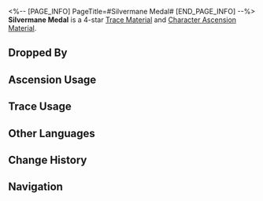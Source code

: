 <%-- [PAGE_INFO]
PageTitle=#Silvermane Medal#
[END_PAGE_INFO] --%>
{{Item Infobox
|id          = 112003
|image       = Item Silvermane Medal.png
|type        = Trace Material
|type2       = Character Ascension Material
|invCategory = Upgrade Materials
|rarity      = 4
|effect      = Medal of honor worn by soldiers of the Silvermane Guards with gallant and meritorious service. Advanced material used for enhancement.
|description = A proof of honor awarded to those that fought against Fragmentum creatures, Underworlders, and sudden disasters.<br />It is not usually pinned onto the recipient's chest, but rather placed onto his coffin.
|source1     = [[Everwinter Shadewalker and Incineration Shadewalker at Equilibrium Level 4 or higher]]
|source2     = [[Silvermane Guards and vagrants at Equilibrium Level 4 or higher]]
|source3     = [[Omni-Synthesizer]] &mdash; Material Synthesis
|source4     = [[Simulated Universe]] enemies
|source5     = [[Omni-Synthesizer]] &mdash; Material Exchange
}}
{{Description|''"Remember, young Gepard. It is not a toy: it is the destiny and blood of the Landau family."''}}
'''Silvermane Medal''' is a 4-star [[Trace Material]] and [[Character Ascension Material]].

==Dropped By==
{{Dropped By}}

==Ascension Usage==
{{Ascension Usage}}

==Trace Usage==
{{Trace Usage}}

==Other Languages==
{{Other Languages
|en   = Silvermane Medal
|zhs  = 铁卫勋章
|zht  = 鐵衛勳章
|ja   = シルバーメインの勲章
|ko   = 철위대 훈장
|es   = Medalla del guardia
|fr   = Médaille de la crinière d'argent
|ru   = Медаль Среброгривых Стражей
|th   = Silvermane Medal
|vi   = Huy Chương Thiết Vệ
|de   = Orden der Silbermähnen-Wache
|id   = Silvermane Guard Medal
|pt   = Medalha Crinalva
}}

==Change History==
{{Change History|1.0}}

==Navigation==
{{Upgrade Material Navbox}}